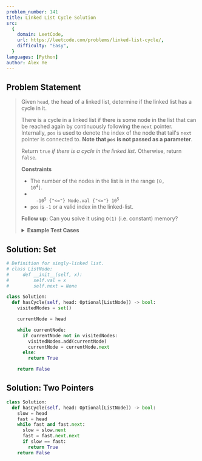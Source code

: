 ```yaml
---
problem_number: 141
title: Linked List Cycle Solution
src:
  {
    domain: LeetCode,
    url: https://leetcode.com/problems/linked-list-cycle/,
    difficulty: "Easy",
  }
languages: [Python]
author: Alex Ye
---
```


## Problem Statement

<blockquote src={frontmatter.src_url}>

Given `head`, the head of a linked list, determine if the linked list has a cycle in it.

There is a cycle in a linked list if there is some node in the list that can be reached again by continuously following the `next` pointer. Internally, `pos` is used to denote the index of the node that tail's `next` pointer is connected to. **Note that `pos` is not passed as a parameter**.

Return `true` _if there is a cycle in the linked list_. Otherwise, return `false`.

**Constraints**

- The number of the nodes in the list is in the range <code>[0, 10<sup>4</sup>]</code>.
- <code>
    -10<sup>5</sup> {"<="} Node.val {"<="} 10<sup>5</sup>
  </code>
- `pos` is `-1` or a valid index in the linked-list.

**Follow up:** Can you solve it using `O(1)` (i.e. constant) memory?

<details>
<summary><strong>Example Test Cases</strong></summary>

**Example 1:**

```
Input: head = [3,2,0,-4], pos = 1
Output: true
Explanation: There is a cycle in the linked list, where the tail connects to the 1st node (0-indexed).
```

**Example 2:**

```
Input: head = [1,2], pos = 0
Output: true
Explanation: There is a cycle in the linked list, where the tail connects to the 0th node.
```

**Example 3:**

```
Input: head = [1], pos = -1
Output: false
Explanation: There is no cycle in the linked list.
```

</details>
</blockquote>

## Solution: Set

```python
# Definition for singly-linked list.
# class ListNode:
#     def __init__(self, x):
#         self.val = x
#         self.next = None

class Solution:
  def hasCycle(self, head: Optional[ListNode]) -> bool:
    visitedNodes = set()

    currentNode = head

    while currentNode:
      if currentNode not in visitedNodes:
        visitedNodes.add(currentNode)
        currentNode = currentNode.next
      else:
        return True

    return False
```

## Solution: Two Pointers

```python
class Solution:
  def hasCycle(self, head: Optional[ListNode]) -> bool:
    slow = head
    fast = head
    while fast and fast.next:
      slow = slow.next
      fast = fast.next.next
      if slow == fast:
        return True
    return False
```
